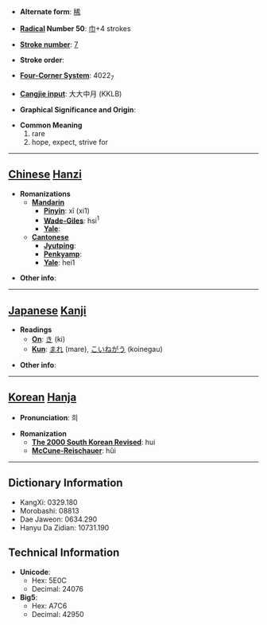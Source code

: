 * '''Alternate form''': [[稀]]

* '''[[Wiktionary:Chinese radical index| Radical]] Number 50''': [[Wiktionary:Chinese radical index 巾|巾]]+4 strokes

* '''[[Wiktionary:Chinese total strokes index|Stroke number]]''': [[Wiktionary:Chinese total strokes index 7|7]]

* '''Stroke order''': 

* '''[[Wiktionary:Chinese four corner index|Four-Corner System]]''': 4022<sub>7</sub>

* '''[[Wiktionary:Chinese Cangjie index|Cangjie input]]''': 大大中月 (KKLB)

* '''Graphical Significance and Origin''': 

* '''Common Meaning'''
*#rare
*# hope, expect, strive for


----

== [[Chinese]] [[Hanzi]] ==

* '''Romanizations'''
** '''[[Mandarin]]'''
*** '''[[Pinyin]]''': xī (xi1)
*** '''[[Wade-Giles]]''': hsi<sup>1</sup>
*** '''[[Yale]]''': 
** '''[[Cantonese]]'''
*** '''[[Jyutping]]''':
*** '''[[Penkyamp]]''': 
*** '''[[Yale]]''': hei1

* '''Other info''': 

----

== [[Japanese]] [[Kanji]] ==

* '''Readings'''
** '''[[On]]''': [[き]] (ki)
** '''[[Kun]]''': [[まれ]] (mare), [[こいねがう]] (koinegau)

* '''Other info''':  

----

== [[Korean]] [[Hanja]] ==

* '''Pronunciation''': 희

* '''Romanization'''
** '''[[The 2000 South Korean Revised Romanization|The 2000 South Korean Revised]]''': hui
** '''[[McCune-Reischauer]]''': hŭi

----

== Dictionary Information ==

* KangXi: 0329.180
* Morobashi: 08813
* Dae Jaweon: 0634.290
* Hanyu Da Zidian: 10731.190

== Technical Information ==

* '''Unicode''':
** Hex: 5E0C
** Decimal: 24076
* '''Big5''':
** Hex: A7C6
** Decimal: 42950